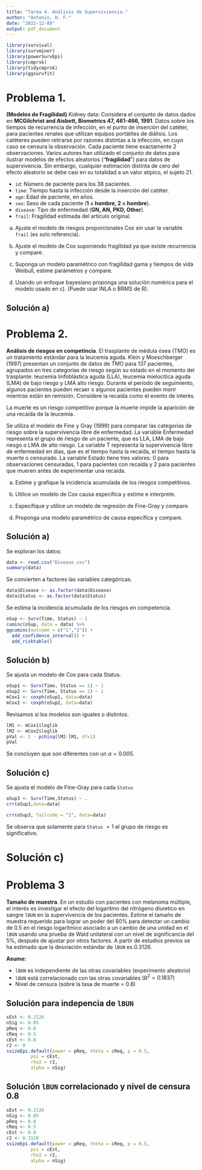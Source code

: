 ```yaml
---
title: "Tarea 4. Análisis de Superviviencia."
author: "Antonio, H. F."
date: "2022-12-09"
output: pdf_document
---
```


```r
library(survival)
library(survminer)
library(powerSurvEpi)
library(cmprsk)
library(tidycmprsk)
library(ggsurvfit)
```

# Problema 1.

**(Modelos de Fragilidad)** Kidney data: Considera el conjunto de datos dados en **MCGilchrist and Aisbett, Biometrics 47, 461-466, 1991**. Datos sobre los tiempos de recurrencia de infección, en el punto de inserción del catéter, para pacientes renales que utilizan equipos portátiles de diálisis. Los catéteres pueden retirarse por razones distintas a la infección, en cuyo caso se censura la observación. Cada paciente tiene exactamente 2 observaciones. Varios autores han utilizado el conjunto de datos para ilustrar modelos de efectos aleatorios ("**fragilidad**") para datos de supervivencia. Sin embargo, cualquier estimación distinta de cero del efecto aleatorio se debe casi en su totalidad a un valor atípico, el sujeto 21.


  * `id`: Número de paciente para los 38 pacientes.
  * `time`: Tiempo hasta la infección desde la inserción del catéter.
  * `age`: Edad de paciente, en años.
  * `sex`: Sexo de cada paciente (**1 = hombre, 2 = hombre**).
  * `disease`: Tipo de enfermedad (**GN, AN, PKD, Other**).
  * `frail`: Fragilidad estimada del artículo original.

\begin{center}
\begin{tabular}{ccccccc|ccccccc}
\hline
id&time&status&age&sex&disease&frail&id&time&status&age&sex&disease&frail\\
\hline
1&8&1&28&1&3&2.3&12&141&1&34&2&3&1.2\\
1&16&1&28&1&3&2.3&12&8&0&34&2&3&1.2\\
2&23&1&48&2&0&1.9&13&96&1&35&2&1&1.4\\
2&13&0&48&2&0&1.9&13&38&1&35&2&1&1.4\\
3&22&1&32&1&3&1.2&14&149&0&42&2&1&0.4\\
3&28&1&32&1&3&1.2&14&70&0&42&2&1&0.4\\
4&447&1&31&2&3&0.5&15&536&1&17&2&3&0.4\\
4&318&1&32&2&3&0.5&15&25&0&17&2&3&0.4\\
5&30&1&10&1&3&1.5&16&17&1&60&1&1&1.1\\
5&12&1&10&1&3&1.5&16&4&0&60&1&1&1.1\\
6&24&1&16&2&3&1.1&17&185&1&60&2&3&0.8\\
6&245&1&17&2&3&1.1&17&177&1&60&2&3&0.8\\
7&7&1&51&1&0&3&18&292&1&43&2&3&0.8\\
7&9&1&51&1&0&3&18&114&1&44&2&3&0.8\\
8&511&1&55&2&0&0.5&19&22&0&53&2&0&0.5\\
8&30&1&56&2&0&0.5&19&159&0&53&2&0&0.5\\
9&53&1&69&2&1&0.7&20&15&1&44&2&3&1.3\\
9&196&1&69&2&1&0.7&20&108&0&44&2&3&1.3\\
10&15&1&51&1&0&0.4&21&152&1&46&1&2&0.2\\
10&154&1&52&1&0&0.4&21&562&1&47&1&2&0.2\\
11&7&1&44&2&1&0.6&22&402&1&30&2&3&0.6\\
11&333&1&44&2&1&0.6&22&24&0&30&2&3&0.6\\
\hline
\end{tabular}
\end{center}


\begin{center}
\begin{tabular}{ccccccc|ccccccc}
\hline
id&time&status&age&sex&disease&frail&id&time&status&age&sex&disease&frail\\
\hline
23&13&1&62&2&1&1.7&31&27&1&56&2&1&1.7\\
23&66&1&63&2&1&1.7&31&58&1&56&2&1&1.7\\
24&39&1&42&2&1&1&32&5&0&50&2&1&1.3\\
24&46&0&43&2&1&1&32&43&1&51&2&1&1.3\\
25&12&1&43&1&1&0.7&33&152&1&57&2&2&2.9\\
25&40&1&43&1&1&0.7&33&30&1&57&2&2&2.9\\
26&113&0&57&2&1&0.5&34&190&1&44&2&0&0.7\\
26&201&1&58&2&1&0.5&34&5&0&45&2&0&0.7\\
27&132&1&10&2&0&1.1&35&119&1&22&2&3&2.2\\
27&156&1&10&2&0&1.1&35&8&1&22&2&3&2.2\\
28&34&1&52&2&1&1.8&36&54&0&42&2&3&0.7\\
28&30&1&52&2&1&1.8&36&16&0&42&2&3&0.7\\
29&2&1&53&1&0&1.5&37&6&0&52&2&2&2.1\\
29&25&1&53&1&0&1.5&37&78&1&52&2&2&2.1\\
30&130&1&54&2&0&1.5&38&63&1&60&1&2&1.2\\
30&26&1&54&2&0&1.5&38&8&0&60&1&2&1.2\\
\hline
\end{tabular}
\end{center}

a) Ajuste el modelo de riesgos proporcionales Cox sin usar la variable `frail` (es solo referencia).

b) Ajuste el modelo de Cox suponiendo fragilidad ya que existe recurrencia y compare.

c) Suponga un modelo paramétrico con fragilidad gama y tiempos de vida Weibull, estime parámetros y compare.

d) Usando un enfoque bayesiano proponga una solución numérica para el modelo usado en c). (Puede usar INLA o BRMS de R).


## Solución a)

# Problema 2.

**Análisis de riesgos en competincia**. El trasplante de médula ósea (TMO) es un tratamiento estándar para la leucemia aguda. Klein y Moeschberger (1997) presentan un conjunto de datos de TMO para 137 pacientes, agrupados en tres categorías de riesgo según su estado en el momento del trasplante: leucemia linfoblástica aguda (LLA), leucemia mielocítica aguda (LMA) de bajo riesgo y LMA alto riesgo. Durante el período de seguimiento, algunos pacientes pueden recaer o algunos pacientes pueden morir mientras están en remisión. Considere la recaída como el evento de interés. 

La muerte es un riesgo competitivo porque la muerte impide la aparición de una recaída de la leucemia. 

Se utiliza el modelo de Fine y Gray (1999) para comparar las categorías de riesgo sobre la supervivencia libre de enfermedad. La variable Enfermedad representa el grupo de riesgo de un paciente, que es LLA, LMA de bajo riesgo o LMA de alto riesgo. La variable T representa la supervivencia libre de enfermedad en días, que es el tiempo hasta la recaída, el tiempo hasta la muerte o censurado. La variable Estado tiene tres valores: 0 para observaciones censuradas, 1 para pacientes con recaída y 2 para pacientes que mueren antes de experimentar una recaída.

\begin{center}
\begin{tabular}{ccc|ccc|ccc|ccc}
\hline
Disease&Time&Status&Disease&Time&Status&Disease&Time&Status&Disease&Time&Status\\
\hline
1&2081&0&1&110&1&2&414&2&3&422&1\\
1&1377&0&2&2218&0&2&641&2&3&47&1\\
1&1111&0&2&1363&0&2&748&1&3&32&1\\
1&383&1&2&1870&0&2&381&1&3&105&2\\
1&487&2&2&1527&0&2&248&1&3&80&2\\
1&122&2&2&848&0&3&2640&0&3&16&2\\
1&466&2&2&1384&0&3&1238&0&3&63&2\\
1&107&2&2&105&2&3&845&0&1&1433&0\\
2&2409&0&2&79&2&3&2&2&1&1199&0\\
2&1470&0&2&1074&2&3&318&2&1&418&2\\
2&2246&0&2&35&2&3&183&2&1&172&2\\
2&1568&0&2&606&1&3&120&1&1&526&2\\
2&847&0&3&2133&0&3&74&2&1&86&2\\
2&1447&0&3&1136&0&3&273&1&1&1&2\\
2&481&2&3&100&1&1&1462&0&2&2506&0\\
2&421&1&3&268&1&1&226&0&2&1562&0\\
2&272&1&3&390&1&1&1167&0&2&1258&0\\
2&80&2&3&93&1&1&609&1&2&1674&0\\
2&219&1&3&168&2&1&230&1&2&932&0\\
3&2140&0&3&48&1&1&122&1&2&1535&0\\
3&1345&0&3&363&2&1&55&1&2&1063&2\\
3&84&1&1&1496&0&2&2569&0&2&288&2\\
3&456&1&1&996&0&2&1829&0&2&48&2\\
3&47&1&1&1182&0&2&860&0&2&53&2\\
3&164&2&1&104&1&2&1709&0&2&211&1\\
3&64&1&1&194&2&2&957&0&3&2252&0\\
3&625&1&1&74&1&2&1843&0&3&2024&0\\
3&113&1&1&109&1&2&2204&2&3&162&2\\
1&1602&0&1&332&2&2&390&2&3&242&1\\
1&1330&0&2&1857&0&2&486&1&3&467&1\\
1&530&0&2&1030&0&2&10&2&3&115&1\\
1&276&2&2&1799&0&2&704&2&3&677&2\\
1&662&1&2&1324&0&3&2430&0&3&157&1\\
1&129&1&2&1850&0&3&1631&0&3&76&1\\
\hline
\end{tabular}
\end{center}

a) Estime y grafique la incidencia acumulada de los riesgos competitivos.

b) Utilice un modelo de Cox causa específica y estime e interprete.

c) Especifique y utilice un modelo de regresión de Fine-Gray y compare.

d) Proponga una modelo paramétrico de causa específica y compare.

## Solución a)

Se exploran los datos:

```r
data <- read.csv("Disease.csv")
summary(data)
```

Se convierten a factores las variables categóricas.

```r
data$Disease <- as.factor(data$Disease)
data$Status <- as.factor(data$Status)
```

Se estima la incidencia acumulada de los riesgos en competencia.

```r
oSup <- Surv(Time, Status) ~ 1
cuminc(oSup, data = data) %>%
ggcuminc(outcome = c("1","2")) + 
  add_confidence_interval() + 
  add_risktable()
```

## Solución b)

Se ajusta un modelo de Cox para cada Status.

```r
oSup1 <- Surv(Time, Status == 1) ~ 1
oSup2 <- Surv(Time, Status == 2) ~ 1
mCox1 <- coxph(oSup1, data=data)
mCox2 <- coxph(oSup2, data=data)
```

Revisamos si los modelos son iguales o distintos.

```r
lM1 <- mCox1$loglik
lM2 <- mCox2$loglik
pVal <- 1 - pchisq(lM2-lM1, df=1)
pVal
```

Se concluyen que son diferentes con un $\alpha = 0.005$.

## Solución c) 

Se ajusta el modelo de FIne-Gray para cada `Status`

```r
oSup3 <- Surv(Time,Status) ~ .
crr(oSup3,data=data)
```

```r
crr(oSup3, failcode = "2", data=data)
```

Se observa que solamente para `Status` $=1$ el grupo de riesgo es significativo.

# Solución c) 


# Problema 3

**Tamaño de muestra**. En un estudio con pacientes con melanoma múltiple, el interés es investigar el efecto del logaritmo del nitrógeno diuretico en sangre `lBUN` en la supervivencia de los pacientes.
Estime el tamaño de muestra requerido para lograr un poder del 80% para detectar un cambio de 0.5 en el riesgo logarítmico asociado a un cambio de una unidad en el `lBUN` usando una prueba de Wald unilateral con un nivel de significancia del 5%, después de ajustar por otros factores. A partir de estudios previos se ha estimado que la desviación estándar de `lBUN` es 0.3126.

**Asume:**

- `lBUN` es independiente de las otras covariables (experimento aleatorio)
- `lBUN` está correlacionado con las otras covariables (R$^2=0.1837$)
- Nivel de censura (sobre la tasa de muerte = 0.8)

## Solución para indepencia de `lBUN`

```r
sEst <- 0.3126
nSig <- 0.05
pReq <- 0.8
cReq <- 0.5
cEst <- 0.8
r2 <- 0
ssizeEpi.default(power = pReq, theta = cReq, p = 0.5,
		 psi = cEst, 
		 rho2 = r2, 
		 alpha = nSig)
```

## Solución `lBUN` correlacionado y  nivel de censura 0.8

```r
sEst <- 0.3126
nSig <- 0.05
pReq <- 0.8
cReq <- 0.5
cEst <- 0.8
r2 <- 0.3126
ssizeEpi.default(power = pReq, theta = cReq, p = 0.5,
		 psi = cEst, 
		 rho2 = r2, 
		 alpha = nSig)
```


